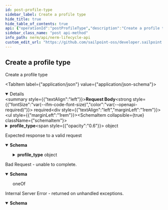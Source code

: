 ```yaml
---
id: post-profile-type
sidebar_label: Create a profile type
hide_title: true
hide_table_of_contents: true
api: {"operationId":"postProfileType","description":"Create a profile type","tags":["Profile Types"],"requestBody":{"required":true,"content":{"application/json":{"schema":{"type":"object","properties":{"profile_type":{"type":"object","properties":{"name":{"description":"The name","type":"string","example":"great_profile_type"},"bypass_dup_protection":{"description":"Bypass duplicate protection?","type":"boolean","default":false,"example":false},"archived":{"description":"Is this archived","type":"boolean","default":false,"example":false},"permitted_role_ids":{"description":"Permitted Role ids","type":"array","items":{"type":"string","format":"uuid"},"example":["db6f8e8b-65c2-47d5-a0db-90bcc4e9df9e","db6f8e8b-65c2-47d5-a0db-90bcc4e9df9d"]},"profile_type_dup_attributes":{"description":"Profile type duplicate attribgutes","type":"array","items":{"type":"object","properties":{"id":{"description":"The id","type":"string","format":"uuid","example":"b6f8e8b-65c2-47d5-a0db-90bcc4e9df9e"},"uid":{"description":"the uid","type":"string","minLength":32,"maxLength":32,"example":"b6f8e8b-65c2-47d5-a0db-90bcc4e9df9e"},"profile_type_id":{"description":"The profile type ID","type":"string","format":"uuid","example":"b6f8e8b-65c2-47d5-a0db-90bcc4e9df9e"},"ne_attribute_id":{"description":"The ne_attribute_id","type":"string","format":"uuid","example":"b6f8e8b-65c2-47d5-a0db-90bcc4e9df9e"}}}},"profile_type_namings":{"description":"The profile type namings","type":"array","items":{"description":"The items","type":"object","properties":{"id":{"description":"The id","type":"string","format":"uuid","example":"b6f8e8b-65c2-47d5-a0db-90bcc4e9df9e"},"uid":{"description":"The uid","type":"string","minLength":32,"maxLength":32,"example":"b6f8e8b-65c2-47d5-a0db-90bcc4e9df9e"},"profile_type_id":{"description":"The profile_type_id","type":"string","format":"uuid","example":"b6f8e8b-65c2-47d5-a0db-90bcc4e9df9e"},"ne_attribute_id":{"description":"The ne_attribute_id","type":"string","format":"uuid","example":"b6f8e8b-65c2-47d5-a0db-90bcc4e9df9e"},"order":{"description":"The order which this appears in","type":"integer","format":"int32","minimum":0,"example":0}}}}}}}}}}},"responses":{"200":{"description":"Expected response to a valid request","content":{"application/json":{"schema":{"type":"object","properties":{"profile_type":{"type":"object","properties":{"id":{"description":"The id","type":"string","format":"uuid","readOnly":true,"example":"db6f8e8b-65c2-47d5-a0db-90bcc4e9df9e"},"uid":{"description":"The uid","type":"string","minLength":32,"maxLength":32,"readOnly":true,"example":"db6f8e8b-65c2-47d5-a0db-90bcc4e9df9e"},"name":{"description":"the name","type":"string","example":"my profile type"},"bypass_dup_protection":{"description":"bypass duplicate protection?","type":"boolean","example":false},"archived":{"description":"is this profile type archived?","type":"boolean","example":false},"permitted_role_ids":{"description":"permitted role_ids for this profile_type","type":"array","items":{"type":"string","format":"uuid"},"example":["db6f8e8b-65c2-47d5-a0db-90bcc4e9df9e","db6f8e8b-65c2-47d5-a0db-90bcc4e9df92"]},"profile_type_dup_attributes":{"description":"The profile type duplicate attributes","type":"array","items":{"type":"object","properties":{"id":{"description":"the id","type":"string","format":"uuid","example":"db6f8e8b-65c2-47d5-a0db-90bcc4e9df9e"},"uid":{"description":"the uid","type":"string","minLength":32,"maxLength":32,"example":"db6f8e8b-65c2-47d5-a0db-90bcc4e9df9e"},"profile_type_id":{"description":"the profile type id","type":"string","format":"uuid","example":"db6f8e8b-65c2-47d5-a0db-90bcc4e9df9e"},"ne_attribute_id":{"description":"the ne attribute id","type":"string","format":"uuid","example":"db6f8e8b-65c2-47d5-a0db-90bcc4e9df9e"}}},"example":[{"id":"db6f8e8b-65c2-47d5-a0db-90bcc4e9df9e","uid":"db6f8e8b-65c2-47d5-a0db-90bcc4e9df9f","profile_type_id":"db6f8e8b-65c2-47d5-a0db-90bcc4e9df9g","ne_attribute_id":"db6f8e8b-65c2-47d5-a0db-90bcc4e9df9h"}]},"profile_type_namings":{"description":"the profile type namings","type":"array","items":{"type":"object","properties":{"id":{"description":"the id","type":"string","format":"uuid","example":"db6f8e8b-65c2-47d5-a0db-90bcc4e9df9e"},"uid":{"description":"the uid","type":"string","minLength":32,"maxLength":32,"example":"db6f8e8b-65c2-47d5-a0db-90bcc4e9df9e"},"profile_type_id":{"description":"the profile type id","type":"string","format":"uuid","example":"db6f8e8b-65c2-47d5-a0db-90bcc4e9df9e"},"ne_attribute_id":{"description":"the ne attribute id","type":"string","format":"uuid","example":"db6f8e8b-65c2-47d5-a0db-90bcc4e9df9e"},"order":{"description":"the order","type":"integer","format":"int32","minimum":0,"example":0}}},"example":[{"id":"db6f8e8b-65c2-47d5-a0db-90bcc4e9df9e","uid":"db6f8e8b-65c2-47d5-a0db-90bcc4e9df9f","profile_type_id":"db6f8e8b-65c2-47d5-a0db-90bcc4e9df9g","ne_attribute_id":"db6f8e8b-65c2-47d5-a0db-90bcc4e9df9h","order":0}]}}}}}}}},"400":{"description":"Bad Request - unable to complete.","content":{"application/json":{"schema":{"oneOf":[{"type":"object","properties":{"error":{"example":"Invalid JSON syntax. Please check your syntax and try again."}}},{"type":"object","properties":{"error":{"example":"The <object> failed to create/update"},"errors":{"example":{"attribute":"can't be blank"}}}}]}}}},"500":{"description":"Internal Server Error - returned on unhandled exceptions.","content":{"application/json":{"schema":{"type":"object","properties":{"error":{"description":"A message describing the error","example":"Sorry something went wrong"}}}}}}},"method":"post","path":"/profile_type","jsonRequestBodyExample":{"profile_type":{"name":"great_profile_type","bypass_dup_protection":false,"archived":false,"permitted_role_ids":["db6f8e8b-65c2-47d5-a0db-90bcc4e9df9e","db6f8e8b-65c2-47d5-a0db-90bcc4e9df9d"],"profile_type_dup_attributes":[{"id":"b6f8e8b-65c2-47d5-a0db-90bcc4e9df9e","uid":"b6f8e8b-65c2-47d5-a0db-90bcc4e9df9e","profile_type_id":"b6f8e8b-65c2-47d5-a0db-90bcc4e9df9e","ne_attribute_id":"b6f8e8b-65c2-47d5-a0db-90bcc4e9df9e"}],"profile_type_namings":[{"id":"b6f8e8b-65c2-47d5-a0db-90bcc4e9df9e","uid":"b6f8e8b-65c2-47d5-a0db-90bcc4e9df9e","profile_type_id":"b6f8e8b-65c2-47d5-a0db-90bcc4e9df9e","ne_attribute_id":"b6f8e8b-65c2-47d5-a0db-90bcc4e9df9e","order":0}]}},"info":{"version":"1.0.0","title":"NERM Lifecycle API","description":"The Lifecycle API can be used to access and modify various resources in your environment.","license":{"name":"MIT"}},"postman":{"name":"Create a profile type","description":{"content":"Create a profile type","type":"text/plain"},"url":{"path":["profile_type"],"host":["{{baseUrl}}"],"query":[],"variable":[]},"header":[{"key":"Content-Type","value":"application/json"},{"key":"Accept","value":"application/json"}],"method":"POST","body":{"mode":"raw","raw":"\"\"","options":{"raw":{"language":"json"}}}}}
sidebar_class_name: "post api-method"
info_path: nerm/api/nerm-lifecycle-api
custom_edit_url: "https://github.com/sailpoint-oss/developer.sailpoint.com/issues/new?assignees=&labels=&template=bug-report.md&title=%5BBug%5D+Your+Bug+Report+Here Requesting changes to 'Create a profile type' (post-profile-type)"
---
```



## Create a profile type



Create a profile type

<MimeTabs><TabItem label={"application/json"} value={"application/json-schema"}><details style={{}} data-collapsed={false} open={true}><summary style={{"textAlign":"left"}}><strong>Request Body</strong><strong style={{"fontSize":"var(--ifm-code-font-size)","color":"var(--openapi-required)"}}> required</strong></summary><div style={{"textAlign":"left","marginLeft":"1rem"}}></div><ul style={{"marginLeft":"1rem"}}><SchemaItem collapsible={true} className={"schemaItem"}><details style={{}}><summary style={{}}><strong>profile_type</strong><span style={{"opacity":"0.6"}}> object</span></summary><div style={{"marginLeft":"1rem"}}><SchemaItem collapsible={false} name={"name"} required={false} deprecated={undefined} schemaDescription={"The name"} schemaName={"string"} qualifierMessage={undefined} defaultValue={undefined}></SchemaItem><SchemaItem collapsible={false} name={"bypass_dup_protection"} required={false} deprecated={undefined} schemaDescription={"Bypass duplicate protection?"} schemaName={"boolean"} qualifierMessage={undefined} defaultValue={false}></SchemaItem><SchemaItem collapsible={false} name={"archived"} required={false} deprecated={undefined} schemaDescription={"Is this archived"} schemaName={"boolean"} qualifierMessage={undefined} defaultValue={false}></SchemaItem><SchemaItem collapsible={false} name={"permitted_role_ids"} required={false} deprecated={undefined} schemaDescription={"Permitted Role ids"} schemaName={"uuid[]"} qualifierMessage={undefined} defaultValue={undefined}></SchemaItem><SchemaItem collapsible={true} className={"schemaItem"}><details style={{}}><summary style={{}}><strong>profile_type_dup_attributes</strong><span style={{"opacity":"0.6"}}> object[]</span></summary><div style={{"marginLeft":"1rem"}}><div style={{"marginTop":".5rem","marginBottom":".5rem"}}>

Profile type duplicate attribgutes

</div><SchemaItem collapsible={false} name={"id"} required={false} deprecated={undefined} schemaDescription={"The id"} schemaName={"uuid"} qualifierMessage={undefined} defaultValue={undefined}></SchemaItem><SchemaItem collapsible={false} name={"uid"} required={false} deprecated={undefined} schemaDescription={"the uid"} schemaName={"string"} qualifierMessage={"**Possible values:** `>= 32 characters` and `<= 32 characters`"} defaultValue={undefined}></SchemaItem><SchemaItem collapsible={false} name={"profile_type_id"} required={false} deprecated={undefined} schemaDescription={"The profile type ID"} schemaName={"uuid"} qualifierMessage={undefined} defaultValue={undefined}></SchemaItem><SchemaItem collapsible={false} name={"ne_attribute_id"} required={false} deprecated={undefined} schemaDescription={"The ne_attribute_id"} schemaName={"uuid"} qualifierMessage={undefined} defaultValue={undefined}></SchemaItem></div></details></SchemaItem><SchemaItem collapsible={true} className={"schemaItem"}><details style={{}}><summary style={{}}><strong>profile_type_namings</strong><span style={{"opacity":"0.6"}}> object[]</span></summary><div style={{"marginLeft":"1rem"}}><div style={{"marginTop":".5rem","marginBottom":".5rem"}}>

The profile type namings

</div><SchemaItem collapsible={false} name={"id"} required={false} deprecated={undefined} schemaDescription={"The id"} schemaName={"uuid"} qualifierMessage={undefined} defaultValue={undefined}></SchemaItem><SchemaItem collapsible={false} name={"uid"} required={false} deprecated={undefined} schemaDescription={"The uid"} schemaName={"string"} qualifierMessage={"**Possible values:** `>= 32 characters` and `<= 32 characters`"} defaultValue={undefined}></SchemaItem><SchemaItem collapsible={false} name={"profile_type_id"} required={false} deprecated={undefined} schemaDescription={"The profile_type_id"} schemaName={"uuid"} qualifierMessage={undefined} defaultValue={undefined}></SchemaItem><SchemaItem collapsible={false} name={"ne_attribute_id"} required={false} deprecated={undefined} schemaDescription={"The ne_attribute_id"} schemaName={"uuid"} qualifierMessage={undefined} defaultValue={undefined}></SchemaItem><SchemaItem collapsible={false} name={"order"} required={false} deprecated={undefined} schemaDescription={"The order which this appears in"} schemaName={"int32"} qualifierMessage={undefined} defaultValue={undefined}></SchemaItem></div></details></SchemaItem></div></details></SchemaItem></ul></details></TabItem></MimeTabs><div><ApiTabs><TabItem label={"200"} value={"200"}><div>

Expected response to a valid request

</div><div><MimeTabs schemaType={"response"}><TabItem label={"application/json"} value={"application/json"}><SchemaTabs><TabItem label={"Schema"} value={"Schema"}><details style={{}} data-collapsed={false} open={true}><summary style={{"textAlign":"left"}}><strong>Schema</strong></summary><div style={{"textAlign":"left","marginLeft":"1rem"}}></div><ul style={{"marginLeft":"1rem"}}><SchemaItem collapsible={true} className={"schemaItem"}><details style={{}}><summary style={{}}><strong>profile_type</strong><span style={{"opacity":"0.6"}}> object</span></summary><div style={{"marginLeft":"1rem"}}><SchemaItem collapsible={false} name={"id"} required={false} deprecated={undefined} schemaDescription={"The id"} schemaName={"uuid"} qualifierMessage={undefined} defaultValue={undefined}></SchemaItem><SchemaItem collapsible={false} name={"uid"} required={false} deprecated={undefined} schemaDescription={"The uid"} schemaName={"string"} qualifierMessage={"**Possible values:** `>= 32 characters` and `<= 32 characters`"} defaultValue={undefined}></SchemaItem><SchemaItem collapsible={false} name={"name"} required={false} deprecated={undefined} schemaDescription={"the name"} schemaName={"string"} qualifierMessage={undefined} defaultValue={undefined}></SchemaItem><SchemaItem collapsible={false} name={"bypass_dup_protection"} required={false} deprecated={undefined} schemaDescription={"bypass duplicate protection?"} schemaName={"boolean"} qualifierMessage={undefined} defaultValue={undefined}></SchemaItem><SchemaItem collapsible={false} name={"archived"} required={false} deprecated={undefined} schemaDescription={"is this profile type archived?"} schemaName={"boolean"} qualifierMessage={undefined} defaultValue={undefined}></SchemaItem><SchemaItem collapsible={false} name={"permitted_role_ids"} required={false} deprecated={undefined} schemaDescription={"permitted role_ids for this profile_type"} schemaName={"uuid[]"} qualifierMessage={undefined} defaultValue={undefined}></SchemaItem><SchemaItem collapsible={true} className={"schemaItem"}><details style={{}}><summary style={{}}><strong>profile_type_dup_attributes</strong><span style={{"opacity":"0.6"}}> object[]</span></summary><div style={{"marginLeft":"1rem"}}><div style={{"marginTop":".5rem","marginBottom":".5rem"}}>

The profile type duplicate attributes

</div><SchemaItem collapsible={false} name={"id"} required={false} deprecated={undefined} schemaDescription={"the id"} schemaName={"uuid"} qualifierMessage={undefined} defaultValue={undefined}></SchemaItem><SchemaItem collapsible={false} name={"uid"} required={false} deprecated={undefined} schemaDescription={"the uid"} schemaName={"string"} qualifierMessage={"**Possible values:** `>= 32 characters` and `<= 32 characters`"} defaultValue={undefined}></SchemaItem><SchemaItem collapsible={false} name={"profile_type_id"} required={false} deprecated={undefined} schemaDescription={"the profile type id"} schemaName={"uuid"} qualifierMessage={undefined} defaultValue={undefined}></SchemaItem><SchemaItem collapsible={false} name={"ne_attribute_id"} required={false} deprecated={undefined} schemaDescription={"the ne attribute id"} schemaName={"uuid"} qualifierMessage={undefined} defaultValue={undefined}></SchemaItem></div></details></SchemaItem><SchemaItem collapsible={true} className={"schemaItem"}><details style={{}}><summary style={{}}><strong>profile_type_namings</strong><span style={{"opacity":"0.6"}}> object[]</span></summary><div style={{"marginLeft":"1rem"}}><div style={{"marginTop":".5rem","marginBottom":".5rem"}}>

the profile type namings

</div><SchemaItem collapsible={false} name={"id"} required={false} deprecated={undefined} schemaDescription={"the id"} schemaName={"uuid"} qualifierMessage={undefined} defaultValue={undefined}></SchemaItem><SchemaItem collapsible={false} name={"uid"} required={false} deprecated={undefined} schemaDescription={"the uid"} schemaName={"string"} qualifierMessage={"**Possible values:** `>= 32 characters` and `<= 32 characters`"} defaultValue={undefined}></SchemaItem><SchemaItem collapsible={false} name={"profile_type_id"} required={false} deprecated={undefined} schemaDescription={"the profile type id"} schemaName={"uuid"} qualifierMessage={undefined} defaultValue={undefined}></SchemaItem><SchemaItem collapsible={false} name={"ne_attribute_id"} required={false} deprecated={undefined} schemaDescription={"the ne attribute id"} schemaName={"uuid"} qualifierMessage={undefined} defaultValue={undefined}></SchemaItem><SchemaItem collapsible={false} name={"order"} required={false} deprecated={undefined} schemaDescription={"the order"} schemaName={"int32"} qualifierMessage={undefined} defaultValue={undefined}></SchemaItem></div></details></SchemaItem></div></details></SchemaItem></ul></details></TabItem><TabItem label={"Example (from schema)"} value={"Example (from schema)"}><ResponseSamples responseExample={"{\n  \"profile_type\": {\n    \"id\": \"db6f8e8b-65c2-47d5-a0db-90bcc4e9df9e\",\n    \"uid\": \"db6f8e8b-65c2-47d5-a0db-90bcc4e9df9e\",\n    \"name\": \"my profile type\",\n    \"bypass_dup_protection\": false,\n    \"archived\": false,\n    \"permitted_role_ids\": [\n      \"db6f8e8b-65c2-47d5-a0db-90bcc4e9df9e\",\n      \"db6f8e8b-65c2-47d5-a0db-90bcc4e9df92\"\n    ],\n    \"profile_type_dup_attributes\": [\n      {\n        \"id\": \"db6f8e8b-65c2-47d5-a0db-90bcc4e9df9e\",\n        \"uid\": \"db6f8e8b-65c2-47d5-a0db-90bcc4e9df9f\",\n        \"profile_type_id\": \"db6f8e8b-65c2-47d5-a0db-90bcc4e9df9g\",\n        \"ne_attribute_id\": \"db6f8e8b-65c2-47d5-a0db-90bcc4e9df9h\"\n      }\n    ],\n    \"profile_type_namings\": [\n      {\n        \"id\": \"db6f8e8b-65c2-47d5-a0db-90bcc4e9df9e\",\n        \"uid\": \"db6f8e8b-65c2-47d5-a0db-90bcc4e9df9f\",\n        \"profile_type_id\": \"db6f8e8b-65c2-47d5-a0db-90bcc4e9df9g\",\n        \"ne_attribute_id\": \"db6f8e8b-65c2-47d5-a0db-90bcc4e9df9h\",\n        \"order\": 0\n      }\n    ]\n  }\n}"} language={"json"}></ResponseSamples></TabItem></SchemaTabs></TabItem></MimeTabs></div></TabItem><TabItem label={"400"} value={"400"}><div>

Bad Request - unable to complete.

</div><div><MimeTabs schemaType={"response"}><TabItem label={"application/json"} value={"application/json"}><SchemaTabs><TabItem label={"Schema"} value={"Schema"}><details style={{}} data-collapsed={false} open={true}><summary style={{"textAlign":"left"}}><strong>Schema</strong></summary><div style={{"textAlign":"left","marginLeft":"1rem"}}></div><ul style={{"marginLeft":"1rem"}}><div><div><span className={"badge badge--info"}>oneOf</span><SchemaTabs><TabItem label={"MOD1"} value={"0-item-properties"}><SchemaItem collapsible={false} name={"error"} required={false} deprecated={undefined} schemaDescription={undefined} schemaName={""} qualifierMessage={undefined} defaultValue={undefined}></SchemaItem></TabItem><TabItem label={"MOD2"} value={"1-item-properties"}><SchemaItem collapsible={false} name={"error"} required={false} deprecated={undefined} schemaDescription={undefined} schemaName={""} qualifierMessage={undefined} defaultValue={undefined}></SchemaItem><SchemaItem collapsible={false} name={"errors"} required={false} deprecated={undefined} schemaDescription={undefined} schemaName={""} qualifierMessage={undefined} defaultValue={undefined}></SchemaItem></TabItem></SchemaTabs></div></div></ul></details></TabItem><TabItem label={"Example (from schema)"} value={"Example (from schema)"}><ResponseSamples responseExample={"{\n  \"error\": \"Invalid JSON syntax. Please check your syntax and try again.\"\n}"} language={"json"}></ResponseSamples></TabItem></SchemaTabs></TabItem></MimeTabs></div></TabItem><TabItem label={"500"} value={"500"}><div>

Internal Server Error - returned on unhandled exceptions.

</div><div><MimeTabs schemaType={"response"}><TabItem label={"application/json"} value={"application/json"}><SchemaTabs><TabItem label={"Schema"} value={"Schema"}><details style={{}} data-collapsed={false} open={true}><summary style={{"textAlign":"left"}}><strong>Schema</strong></summary><div style={{"textAlign":"left","marginLeft":"1rem"}}></div><ul style={{"marginLeft":"1rem"}}><SchemaItem collapsible={false} name={"error"} required={false} deprecated={undefined} schemaDescription={"A message describing the error"} schemaName={""} qualifierMessage={undefined} defaultValue={undefined}></SchemaItem></ul></details></TabItem><TabItem label={"Example (from schema)"} value={"Example (from schema)"}><ResponseSamples responseExample={"{\n  \"error\": \"Sorry something went wrong\"\n}"} language={"json"}></ResponseSamples></TabItem></SchemaTabs></TabItem></MimeTabs></div></TabItem></ApiTabs></div>